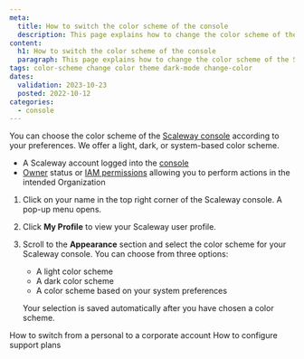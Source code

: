 ```yaml
---
meta:
  title: How to switch the color scheme of the console
  description: This page explains how to change the color scheme of the Scaleway console
content:
  h1: How to switch the color scheme of the console
  paragraph: This page explains how to change the color scheme of the Scaleway console
tags: color-scheme change color theme dark-mode change-color 
dates:
  validation: 2023-10-23
  posted: 2022-10-12
categories:
  - console
---
```


You can choose the color scheme of the [Scaleway console](/console/account/concepts/#console) according to your preferences. We offer a light, dark, or system-based color scheme.

<Macro id="requirements" />

- A Scaleway account logged into the [console](https://console.scaleway.com)
- [Owner](/identity-and-access-management/iam/concepts/#owner) status or [IAM permissions](/identity-and-access-management/iam/concepts/#permission) allowing you to perform actions in the intended Organization

1. Click on your name in the top right corner of the Scaleway console. A pop-up menu opens.

2. Click **My Profile** to view your Scaleway user profile.

    <Lightbox src="scaleway-console-my-profile.webp" alt="" /> 

3. Scroll to the **Appearance** section and select the color scheme for your Scaleway console. You can choose from three options:
    * A light color scheme
    * A dark color scheme
    * A color scheme based on your system preferences

    <Lightbox src="scaleway-console-appearance.webp" alt="" />

    <Message type="note">

    Your selection is saved automatically after you have chosen a color scheme.

    </Message>


<Navigation title="See also">
 <PreviousButton to="/console/account/how-to/switch-account-to-corporate/">How to switch from a personal to a corporate account</PreviousButton>
 <NextButton to="/console/account/how-to/configure-support-plans">How to configure support plans</NextButton>
</Navigation>